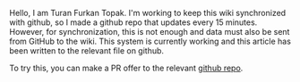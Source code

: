Hello, I am Turan Furkan Topak. I'm working to keep this wiki synchronized with github, so I made a github repo that updates every 15 minutes. However, for synchronization, this is not enough and data must also be sent from GitHub to the wiki. This system is currently working and this article has been written to the relevant file on github.

To try this, you can make a PR offer to the relevant [https://github.com/Reqrefusion/FreeCAD-Documentation-Project github repo].

{{Special:ContributionScores/50/350}}